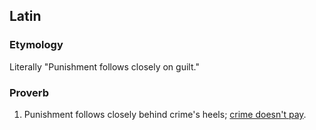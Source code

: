 ==Latin==

===Etymology===
Literally "Punishment follows closely on guilt."

===Proverb===
{{head|la|proverb|head=[[culpa|culpam]] [[poena]] [[premo|premit]] [[comes]]}}

# Punishment follows closely behind crime's heels; [[crime doesn't pay]].